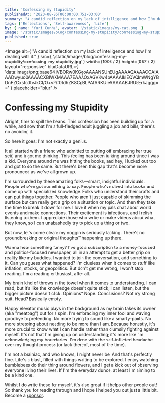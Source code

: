 ```yaml
---
title: 'Confessing my Stupidity'
publishedAt: '2023-08-26T00:00:00.751-03:00'
summary: "A candid reflection on my lack of intelligence and how I'm dealing with it."
tags: ['Reflections', 'Self-awareness', 'Life']
by: { name: 'Yuri Cunha', avatar: '/static/images/my-cat.png' }
image: '/static/images/blog/confessing-my-stupidity/confessing-my-stupidity.jpg'
published: true
---
```


<Image
  alt={
    "A candid reflection on my lack of intelligence and how I'm dealing with it."
  }
  src={
    '/static/images/blog/confessing-my-stupidity/confessing-my-stupidity.jpg'
  }
  width={1905 / 2}
  height={957 / 2}
  layout="responsive"
  blurDataURL={
    'data:image/png;base64,iVBORw0KGgoAAAANSUhEUgAAAAQAAAACCAIAAADwyuo0AAAACXBIWXMAAA7EAAAOxAGVKw4bAAAAIklEQVQImWNgYBDnFZCxsfc0tvJkCI/O+vP/f0tdhZK8CgBLPAfARKUieAAAAABJRU5ErkJggg=='
  }
  placeholder="blur"
/>

# Confessing my Stupidity

Alright, time to spill the beans. This confession has been building up for a while, and now that I'm a full-fledged adult juggling a job and bills, there's no avoiding it.

So here it goes: I'm not exactly a genius.

It all started with a friend who admitted to putting off embracing her true self, and it got me thinking. This feeling has been lurking around since I was a kid. Everyone around me was hitting the books, and hey, I lucked out too and got to do the same. But there's been this gap that's become more pronounced as we've all grown up.

I'm surrounded by these amazing folks—smart, insightful individuals. People who've got something to say. People who've dived into books and come up with specialized knowledge. Folks who understand their crafts and can put things together. People who aren't just capable of skimming the surface but can really get a grip on a situation or topic. And then they take the time to break it down for me. I love it when my pals chat about world events and make connections. Their excitement is infectious, and I relish listening to them. I appreciate those who write or make videos about what they know, so I can unabashedly try to pick up a thing or two.

But now, let's come clean: my noggin is seriously lacking. There's no groundbreaking or original thoughts™ happening up there.

Wanna hear something funny? I've got a subscription to a money-focused and politics-focused newspaper, all in an attempt to get a better grip on reality like my buddies. I wanted to join the conversation, add something to it. Can you guess what happened? I'm clueless when it comes to stuff like inflation, stocks, or geopolitics. But don't get me wrong, I won't stop reading. I'm a reading enthusiast, after all.

My brain kind of throws in the towel when it comes to understanding. I can read, but it's like the knowledge doesn't quite stick; I can listen, but the bigger picture doesn't click. Opinions? Nope. Conclusions? Not my strong suit. Head? Basically empty.

Happy elevator music plays in the background as my brain takes its owner (aka "meatbag") out for a spin. I'm embracing my inner fool and waving goodbye to pretending. No more trying to sound like a smarty-pants. No more stressing about needing to be more than I am. Because honestly, it's more crucial to know what I can handle rather than clumsily fighting against myself. It's not that I'm giving up on understanding; it's more like I'm acknowledging my boundaries. I'm done with the self-inflicted headache over my thought process (or lack thereof, most of the time).

I'm not a brainiac, and who knows, I might never be. And that's perfectly fine. Life's a blast, filled with things waiting to be explored. I enjoy watching bumblebees do their thing around flowers, and I get a kick out of observing everyone living their lives. If I'm the everyday dunce, at least I'm aiming to be a kind one.

<Aside type={'positive'} title={'Thank you very much for reading!'}>
  Whilst I do write these for myself, it's also great if it helps other people
  out! So thank you for reading through and I hope I helped you out just a
  little bit. Become a
  <a href="https://github.com/sponsors/isyuricunha"> sponsor</a>.
</Aside>
